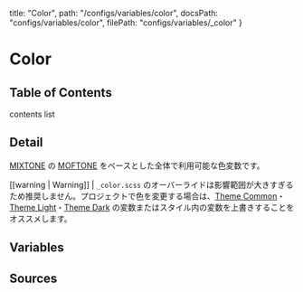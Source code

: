   title: "Color",
  path: "/configs/variables/color",
  docsPath: "configs/variables/color",
  filePath: "configs/variables/_color"
}


# Color

## Table of Contents

contents list

## Detail

[MIXTONE](https://mixtone.qranoko.jp/) の [MOFTONE](https://mixtone.qranoko.jp/moftone) をベースとした全体で利用可能な色変数です。

[[warning | Warning]]
| `_color.scss` のオーバーライドは影響範囲が大きすぎるため推奨しません。プロジェクトで色を変更する場合は、[Theme Common](/configs/themes/theme-common)・[Theme Light](/configs/themes/theme-light)・[Theme Dark](/configs/themes/theme-dark) の変数またはスタイル内の変数を上書きすることをオススメします。

## Variables

<PreviewVariablesSingle filePath={meta.filePath} viewCompiled={true} />

## Sources

<PreviewSources
  title={meta.title}
  docsPath={meta.docsPath}
  scssPath={meta.filePath}
/>
